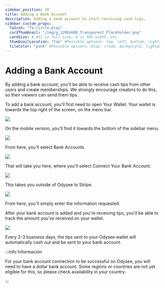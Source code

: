 ---
sidebar_position: 10
title: Adding a Bank Account
description: Adding a bank account to start receiving cash tips.
sidebar_custom_props:
  faIcon: "fa-circle-play"
  cardThumbnail: "/img/g_1200x600_Transparent_Placeholder.png"
  cardSize: 4 #12 is full size, 6 is 50% width, etc.
  thumbnailLocation: "top" #Possible options: top, left, bottom, right, none
  tileColor: "pink" #Possible options: blue, cream, darkpurple, lightpurple, mauve, orange, pink, none
---

# Adding a Bank Account

By adding a bank account, you'll be able to receive cash tips from other users and create memberships. We strongly encourage creators to do this, so their viewers can send them tips.

To add a bank account, you'll first need to open <OdyseeButton url="https://odysee.com/$/wallet"><OdyseeIcon type="credits" /> Your Wallet</OdyseeButton>. Your wallet is towards the top right of the screen, on the menu bar.

![](/img/en/category-basics17.png)

On the mobile version, you'll find it towards the bottom of the sidebar menu.

![](/img/en/category-basics18.png)

From here, you'll select <OdyseeButton url="https://odysee.com/$/settings/tip_account"><OdyseeIcon type="cogwheel" /> Bank Accounts</OdyseeButton>.

![](/img/en/category-basics19.png)

That will take you here, where you'll select <PrimaryOdyseeButton url="https://odysee.com/$/settings/tip_account"><OdyseeIcon type="dollar" /> Connect Your Bank Account</PrimaryOdyseeButton>.

![](/img/en/category-basics20.png)

This takes you outside of Odysee to Stripe.

![](/img/en/category-basics21.png)

From here, you'll simply enter the information requested.

After your bank account is added and you're receiving tips, you'll be able to track the amount you've received on your wallet.

![](/img/en/category-basics22.png)

Every 2-3 business days, the tips sent to your Odysee wallet will automatically cash out and be sent to your bank account.

:::info Información

For your bank account connection to be successful on Odysee, you will need to have a dollar bank account. Some regions or countries are not yet eligible for this, so please check availability in your country.

:::